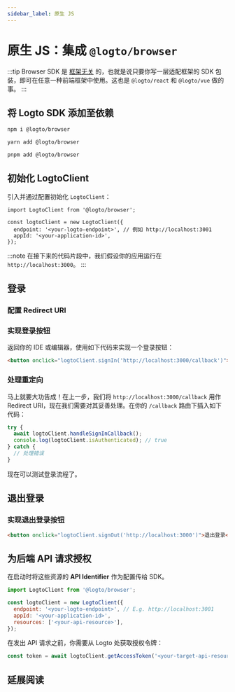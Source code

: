 ```yaml
---
sidebar_label: 原生 JS
---
```




# 原生 JS：集成 `@logto/browser`

:::tip
Browser SDK 是 [框架无关](https://stackoverflow.com/questions/64725017/what-does-it-mean-by-framework-agnostic) 的，也就是说只要你写一层适配框架的 SDK 包装，即可在任意一种前端框架中使用。这也是 `@logto/react` 和 `@logto/vue` 做的事。
:::

<AppNote type="单页应用" />

## 将 Logto SDK 添加至依赖

<Tabs>

  <TabItem value="npm" label="npm">

```bash
npm i @logto/browser
```

  </TabItem>
  <TabItem value="yarn" label="Yarn">

```bash
yarn add @logto/browser
```

  </TabItem>
  <TabItem value="pnpm" label="pnpm">

```bash
pnpm add @logto/browser
```

  </TabItem>

</Tabs>

## 初始化 LogtoClient

引入并通过配置初始化 `LogtoClient`：

```tsx
import LogtoClient from '@logto/browser';

const logtoClient = new LogtoClient({
  endpoint: '<your-logto-endpoint>', // 例如 http://localhost:3001
  appId: '<your-application-id>',
});
```

:::note
在接下来的代码片段中，我们假设你的应用运行在 `http://localhost:3000`。
:::

## 登录

<SignInFlowSummary />

### 配置 Redirect URI

<ConfigureRedirectUri figureSrc={redirectUriFigure} redirectUri="http://localhost:3000/callback" />

### 实现登录按钮

<SignInNote calling=".signIn()" />

返回你的 IDE 或编辑器，使用如下代码来实现一个登录按钮：

```html
<button onclick="logtoClient.signIn('http://localhost:3000/callback')">登录</button>
```

### 处理重定向

马上就要大功告成！在上一步，我们将 `http://localhost:3000/callback` 用作 Redirect URI，现在我们需要对其妥善处理。在你的 `/callback` 路由下插入如下代码：

```ts
try {
  await logtoClient.handleSignInCallback();
  console.log(logtoClient.isAuthenticated); // true
} catch {
  // 处理错误
}
```

现在可以测试登录流程了。

## 退出登录

<SignOutNote />

### 实现退出登录按钮

```html
<button onclick="logtoClient.signOut('http://localhost:3000')">退出登录</button>
```

## 为后端 API 请求授权

<GetAuthorizationToken />

在启动时将这些资源的 **API Identifier** 作为配置传给 SDK。

```js
import LogtoClient from '@logto/browser';

const logtoClient = new LogtoClient({
  endpoint: '<your-logto-endpoint>', // E.g. http://localhost:3001
  appId: '<your-application-id>',
  resources: ['<your-api-resource>'],
});
```

在发出 API 请求之前，你需要从 Logto 处获取授权令牌：

```js
const token = await logtoClient.getAccessToken('<your-target-api-resource>');
```

<ApplyAuthorizationToken />

## 延展阅读

<FurtherReadings />
